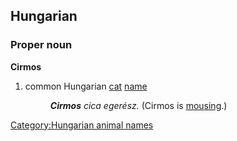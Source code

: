 ==Hungarian==
===Proper noun===
'''Cirmos'''
# common Hungarian [[cat]] [[name]]
#: '''''Cirmos''' cica egerész.'' (Cirmos is [[mouse|mousing]].)

[[Category:Hungarian animal names]]